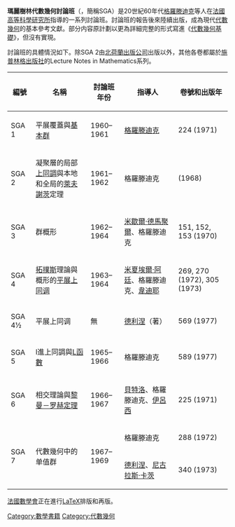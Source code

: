 {{unreferenced|time=2015-08-08T02:36:41+00:00}}
'''瑪麗樹林代數幾何討論班'''（{{lang-fr|Séminaire de géométrie algébrique du Bois Marie}}，簡稱SGA）是20世紀60年代[[格羅滕迪克|格羅滕迪克]]等人在[[法國高等科學研究所|法國高等科學研究所]]指導的一系列討論班。討論班的報告後來陸續出版，成為現代[[代數幾何|代數幾何]]的基本參考文獻。部分内容原計劃以更為詳細完整的形式寫進《[[代數幾何基礎|代數幾何基礎]]》，但沒有實現。

討論班的具體情況如下。除SGA 2由[[北荷蘭出版公司|北荷蘭出版公司]]出版以外，其他各卷都屬於[[施普林格出版社|施普林格出版社]]的Lecture Notes in Mathematics系列。
{| class="wikitable"
!編號
!名稱
!討論班年份
!指導人
!卷號和出版年
|-
|SGA 1
|平展覆蓋與[[基本群|基本群]]
|1960–1961
|[[格羅滕迪克|格羅滕迪克]]
|224 (1971)
|-
|SGA 2
|凝聚層的局部[[上同調|上同調]]與本地和全局的[[萊夫謝茨|萊夫謝茨]]定理
|1961–1962
|格羅滕迪克
|(1968)
|-
|SGA 3
|群概形
|1962–1964
|[[米歇爾·德馬聚爾|米歇爾·德馬聚爾]]、格羅滕迪克
|151, 152, 153 (1970)
|-
|SGA 4
|[[拓撲斯|拓撲斯]]理論與概形的[[平展上同调|平展上同调]]
|1963–1964
|[[迈克尔·阿廷|米夏埃爾·阿廷]]、格羅滕迪克、[[讓-路易·韋迪耶|韋迪耶]]
|269, 270 (1972), 305 (1973)
|-
|SGA 4½
|平展上同调
|無
|[[皮埃爾·德利涅|德利涅]]（著）
|569 (1977)
|-
|SGA 5
|l進上同調與[[L函數|L函數]]
|1965–1966
|格羅滕迪克
|589 (1977)
|-
|SGA 6
|相交理論與[[黎曼－罗赫定理|黎曼－罗赫定理]]
|1966–1967
|[[皮埃爾·貝特洛|貝特洛]]、格羅滕迪克、[[呂克·伊呂西|伊呂西]]
|225 (1971)
|-
|rowspan=2 |SGA 7
|rowspan=2 |代數幾何中的单值群
|rowspan=2 |1967–1969
|格羅滕迪克
|288 (1972)
|-
|[[皮埃爾·德利涅|德利涅]]、[[尼古拉斯·卡茨|尼古拉斯·卡茨]]
|340 (1973)
|}

[[法國數學會|法國數學會]]正在進行[[LaTeX|LaTeX]]排版和再版。
{{DEFAULTSORT:D|代數幾何討論班}}
[[Category:數學書籍|Category:數學書籍]]
[[Category:代數幾何|Category:代數幾何]]